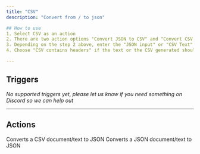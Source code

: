 ```yaml
---
title: "CSV"
description: "Convert from / to json"

## How to use
1. Select CSV as an action
2. There are two action options "Convert JSON to CSV" and "Convert CSV to JSON"
3. Depending on the step 2 above, enter the "JSON input" or "CSV Text"
4. Choose "CSV contains headers" if the text or the CSV generated should have headers.

---
```


## Triggers

*No supported triggers yet, please let us know if you need something on Discord so we can help out* 

---

## Actions

<CardGroup cols={2}>
  <Card title="Convert CSV to JSON">
    Converts a CSV document/text to JSON
  </Card>
</CardGroup>

<CardGroup cols={2}>
  <Card title="Convert JSON to CSV">
    Converts a JSON document/text to JSON
  </Card>
</CardGroup>

